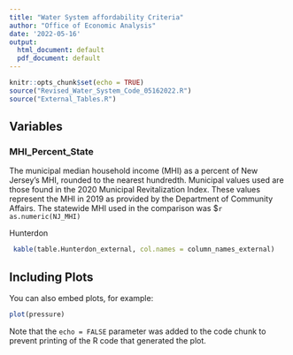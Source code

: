 ```yaml
---
title: "Water System affordability Criteria"
author: "Office of Economic Analysis"
date: '2022-05-16'
output:
  html_document: default
  pdf_document: default
---
```


```r
knitr::opts_chunk$set(echo = TRUE)
source("Revised_Water_System_Code_05162022.R")
source("External_Tables.R")
```

## Variables

### MHI_Percent_State 

The municipal median household income (MHI) as a percent of New Jersey's MHI, rounded to the nearest hundredth. Municipal values used are those found in the 2020 Municipal Revitalization Index. These values represent the MHI in 2019 as provided by the Department of Community Affairs. The statewide MHI used in the comparison was $`r as.numeric(NJ_MHI)`





\newpage

Hunterdon

```r
 kable(table.Hunterdon_external, col.names = column_names_external)
```

\newpage

## Including Plots

You can also embed plots, for example:

```r
plot(pressure)
```

Note that the `echo = FALSE` parameter was added to the code chunk to prevent printing of the R code that generated the plot.
